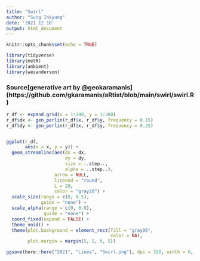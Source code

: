 ```yaml
---
title: "Swirl"
author: "Sung Inkyung"
date: '2021 12 18'
output: html_document
---
```


```r
knitr::opts_chunk$set(echo = TRUE)
```

```r
library(tidyverse)
library(metR)
library(ambient)
library(wesanderson)
```
### Source[generative art by @geokaramanis] (https://github.com/gkaramanis/aRtist/blob/main/swirl/swirl.R)

```r
r_df <- expand.grid(x = 1:300, y = 1:300)
r_df$dx <- gen_perlin(r_df$x, r_df$y, frequency = 0.15)
r_df$dy <- gen_perlin(r_df$x, r_df$y, frequency = 0.25)


ggplot(r_df,
       aes(x = x, y = y)) +
  geom_streamline(aes(dx = dx, 
                      dy = dy, 
                      size = ..step..,
                      alpha = ..step..),
                  arrow = NULL,
                  lineend = "round",
                  L = 20, 
                  color = "gray20") +
  scale_size(range = c(0, 0.5),
             guide = "none") +
  scale_alpha(range = c(0, 0.8),
              guide = "none") +
  coord_fixed(expand = FALSE) +
  theme_void() +
  theme(plot.background = element_rect(fill = "gray96",
                                       color = NA),
        plot.margin = margin(5, 5, 5, 5))

ggsave(here::here("2021", "Lines", "Swirl.png"), dpi = 320, width = 6, height = 6)
```

